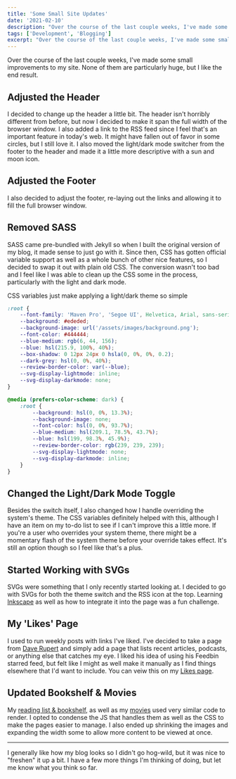 ```yaml
---
title: 'Some Small Site Updates'
date: '2021-02-10'
description: "Over the course of the last couple weeks, I've made some small improvements to my site. None of them are particularly huge, but I like the end result."
tags: ['Development', 'Blogging']
excerpt: "Over the course of the last couple weeks, I've made some small improvements to my site. None of them are particularly huge, but I like the end result."
---
```


Over the course of the last couple weeks, I've made some small improvements to my site. None of them are particularly huge, but I like the end result.

## Adjusted the Header

I decided to change up the header a little bit. The header isn't horribly different from before, but now I decided to make it span the full width of the browser window. I also added a link to the RSS feed since I feel that's an important feature in today's web. It might have fallen out of favor in some circles, but I still love it. I also moved the light/dark mode switcher from the footer to the header and made it a little more descriptive with a sun and moon icon.

## Adjusted the Footer

I also decided to adjust the footer, re-laying out the links and allowing it to fill the full browser window.

## Removed SASS

SASS came pre-bundled with Jekyll so when I built the original version of my blog, it made sense to just go with it. Since then, CSS has gotten official variable support as well as a whole bunch of other nice features, so I decided to swap it out with plain old CSS. The conversion wasn't too bad and I feel like I was able to clean up the CSS some in the process, particularly with the light and dark mode.

CSS variables just make applying a light/dark theme so simple

```css
:root {
    --font-family: 'Maven Pro', 'Segoe UI', Helvetica, Arial, sans-serif;
    --background: #ededed;
    --background-image: url('/assets/images/background.png');
    --font-color: #444444;
    --blue-medium: rgb(6, 44, 156);
    --blue: hsl(215.9, 100%, 40%);
    --box-shadow: 0 12px 24px 0 hsla(0, 0%, 0%, 0.2);
    --dark-grey: hsl(0, 0%, 40%);
    --review-border-color: var(--blue);
    --svg-display-lightmode: inline;
    --svg-display-darkmode: none;
}

@media (prefers-color-scheme: dark) {
    :root {
        --background: hsl(0, 0%, 13.3%);
        --background-image: none;
        --font-color: hsl(0, 0%, 93.7%);
        --blue-medium: hsl(209.1, 78.5%, 43.7%);
        --blue: hsl(199, 98.3%, 45.9%);
        --review-border-color: rgb(239, 239, 239);
        --svg-display-lightmode: none;
        --svg-display-darkmode: inline;
    }
}
```

## Changed the Light/Dark Mode Toggle

Besides the switch itself, I also changed how I handle overriding the system's theme. The CSS variables definitely helped with this, although I have an item on my to-do list to see if I can't improve this a little more. If you're a user who overrides your system theme, there might be a momentary flash of the system theme before your override takes effect. It's still an option though so I feel like that's a plus.

## Started Working with SVGs

SVGs were something that I only recently started looking at. I decided to go with SVGs for both the theme switch and the RSS icon at the top. Learning [Inkscape](https://inkscape.org/) as well as how to integrate it into the page was a fun challenge.

## My 'Likes' Page

I used to run weekly posts with links I've liked. I've decided to take a page from [Dave Rupert](https://daverupert.com/) and simply add a page that lists recent articles, podcasts, or anything else that catches my eye. I liked his idea of using his Feedbin starred feed, but felt like I might as well make it manually as I find things elsewhere that I'd want to include. You can veiw this on my [Likes page](https://kpwags.com/likes).

## Updated Bookshelf & Movies

My [reading list & bookshelf](https://kpwags.com/bookshelf), as well as my [movies](https://kpwags.com/movies) used very similar code to render. I opted to condense the JS that handles them as well as the CSS to make the pages easier to manage. I also ended up shrinking the images and expanding the width some to allow more content to be viewed at once.

<hr />

I generally like how my blog looks so I didn't go hog-wild, but it was nice to "freshen" it up a bit. I have a few more things I'm thinking of doing, but let me know what you think so far.
